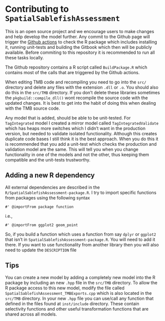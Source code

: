 # Contributing to `SpatialSablefishAssessment` {-}

This is an open source project and we encourage users to make changes and help develop the model further. Any commit to the Github page will trigger the [Github actions](https://github.com/Craig44/SpatialSablefishAssessment/actions) to check the R package which includes installing it, running unit-tests and building the Gitbook which then will be publicly available. Before commiting to this repository it is recommended to run all these tasks locally.


The Github repository contains a R script called `BuildPackage.R` which contains most of the calls that are triggered by the Github actions.

When editing TMB code and recompiling you need to go into the `src/` directory and delete any files with the extension `.dll` or `.o`. You should also do this in the `src/TMB` directory. If you don't delete these libraries sometimes the `pkgbuild::compile_dll()` wont recompile the source code with the updated changes. It is best to get into the habit of doing this when dealing with the TMB source code.

Any model that is added, should be able to be unit-tested. For `TagIntegrated` model I created a mirror model called `TagIntegratedValidate` which has heaps more switches which I didn't want in the production version, but needed to validate isolated functionality. Although this creates duplicate code bases I still think it is the best approach. When you do this it is recommended that you add a unit-test which checks the production and validation model are the same. This will tell you when you change functionality in one of the models and not the other, thus keeping them compatible and the unit-tests trustworthy.

## Adding a new R dependency {-}

All external dependencies are described in the `R/SpatialSablefishAssessment-package.R`. I try to import specific functions from packages using the following syntax

`#' @importFrom package function `

i.e., 


`#' @importFrom ggplot2 geom_point`


So, if you build a function which uses a function from say `dplyr` or `ggplot2` that isn't in `SpatialSablefishAssessment-package.R`. You will need to add it there. If you want to use functionality from another library then you will also need to update the `DESCRIPTION` file


## Tips {-}

You can create a new model by adding a completely new model into the R package by including an new `.hpp` file in the `src/TMB` directory. To allow the R package access to this new model, modify the file called `SpatialSablefishAssessment_TMBExports.cpp` which is also located in the `src/TMB` directory. In your new `.hpp` file you can use/call any function that defined in the files found at `inst/include` directory. These contain selectivity functions and other useful transformation functions that are shared across all models.




